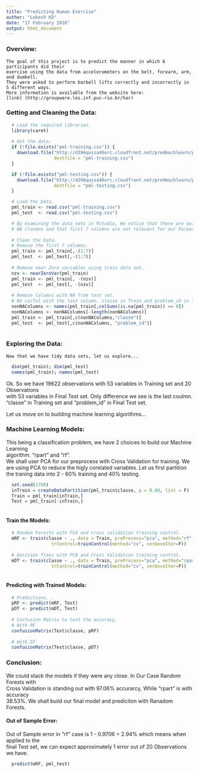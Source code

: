 ```yaml
---
title: "Predicting Human Exercise"
author: "Lokesh KD"
date: "17 February 2016"
output: html_document
---
```


### Overview:
    The goal of this project is to predict the manner in which 6 participants did their  
    exercise using the data from accelerometers on the belt, forearm, arm, and dumbell.  
    They were asked to perform barbell lifts correctly and incorrectly in 5 different ways.  
    More information is available from the website here:   
    [link] (http://groupware.les.inf.puc-rio.br/har)  
    
### Getting and Cleaning the Data:    
```r
  # Load the required libraries.
  library(caret)
  
  # Get the data.
  if (!file.exists("pml-training.csv")) {
    download.file("http://d396qusza40orc.cloudfront.net/predmachlearn/pml-training.csv",
                  destfile = "pml-training.csv")
  }

  if (!file.exists("pml-testing.csv")) {
    download.file("http://d396qusza40orc.cloudfront.net/predmachlearn/pml-testing.csv",
                  destfile = "pml-testing.csv")
  }

  # Load the Data.
  pml_train <- read.csv("pml-training.csv")
  pml_test  <- read.csv("pml-testing.csv")

  # By examining the data sets in Rstudio, We notice that there are quite a lot of
  # NA cloumns and that first 7 columns are not relevant for our Purpose.
  
  # Clean the Data.
  # Remove the first 7 columns.
  pml_train <- pml_train[,-(1:7)]
  pml_test  <- pml_test[,-(1:7)]
  
  # Remove near Zero variables using train data set.
  nzv <- nearZeroVar(pml_train)
  pml_train <- pml_train[, -(nzv)]
  pml_test  <- pml_test[, -(nzv)]
  
  # Remove Columns with NA from test set.
  # Be carful with the last column. classe in Train and problem_id in Test.
  nonNAColumns <- names(pml_train[,colSums(is.na(pml_train)) == 0])
  nonNAColumns <- nonNAColumns[-length(nonNAColumns)]
  pml_train <- pml_train[,c(nonNAColumns,"classe")]
  pml_test  <- pml_test[,c(nonNAColumns, "problem_id")]
  
```   
### Exploring the Data:   
    Now that we have tidy data sets, let us explore...   
    
```r
  dim(pml_train); dim(pml_test)
  names(pml_train); names(pml_test)  
```   

  Ok. So we have 19622 observations with 53 variables in Training set and 20 Observations   
  with 53 variables in Final Test set. Only difference we see is the last coulmn.   
  "classe" in Training set and "problem_id" in Final Test set.  
  
  Let us move on to building machine learning algorithms...   
  
### Machine Learning Models:   

  This being a classification problem, we have 2 choices to build our Machine Learning   
  algorithm. "rpart" and "rf".   
  We shall user PCA for our preprocess with Cross Validation for training.
  We are using PCA to reduce the higly corelated variables.
  Let us first partition the traning data into 2 - 60% training and 40% testing.   
  
```r
  set.seed(1708)
  inTrain = createDataPartition(pml_train$classe, p = 0.60, list = F)
  Train = pml_train[inTrain,]
  Test = pml_train[-inTrain,]
  
```   

#### Train the Models:   
```r
  # Random Forests with PCA and cross validation training control.
  mRF <- train(classe ~ ., data = Train, preProcess="pca", method="rf",
                 trControl=trainControl(method="cv", verboseIter=F))
    
  # Decision Trees with PCA and Cross Validation training control.
  mDT <- train(classe ~ ., data = Train, preProcess="pca", method="rpart",
                 trControl=trainControl(method="cv", verboseIter=F))
  
```   

#### Predicting with Trained Models:   

```r

  # Predictions...
  pRF <- predict(mRF, Test)  
  pDT <- predict(mDT, Test)
  
  # Confusion Matrix to test the accuracy.
  # With RF
  confusionMatrix(Test$classe, pRF)
  
  # With DT
  confusionMatrix(Test$classe, pDT)
```   

### Conclusion:   
  We could stack the models if they were any close. In Our Case Random Forests with  
  Cross Validation is standing out with 97.06% accurarcy, While "rpart" is with accuracy   
  38.53%.  We shall build our final model and prediciton with Ranadom Forests.   
  
#### Out of Sample Error:   
  Out of Sample error in "rf" case is 1 - 0.9706 = 2.94% which means when applied to the   
  final Test set, we can expect approximately 1 error out of 20 Observations we have.   
```r
  predict(mRF, pml_test)  
```  


  





